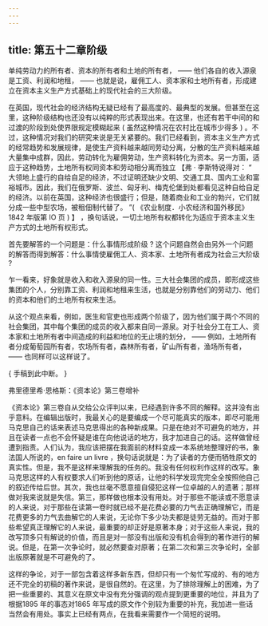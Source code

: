 ```yaml
---
---
---
```

title: 第五十二章阶级
---




单纯劳动力的所有者、资本的所有者和土地的所有者， —— 他们各自的收入源泉是工资、利润和地租， —— 也就是说，雇佣工人、资本家和土地所有者，形成建立在资本主义生产方式基础上的现代社会的三大阶级。

在英国，现代社会的经济结构无疑已经有了最高度的、最典型的发展。但甚至在这里，这种阶级结构也还没有以纯粹的形式表现出来。在这里，也还有若干中间的和过渡的阶段到处使界限规定模糊起来 ( 虽然这种情况在农村比在城市少得多 ) 。不过，这种情况对我们的研究来说是无关紧要的。我们已经看到，资本主义生产方式的经常趋势和发展规律，是使生产资料越来越同劳动分离，分散的生产资料越来越大量集中成群，因此，劳动转化为雇佣劳动，生产资料转化为资本。另一方面，适应于这种趋势，土地所有权同资本和劳动相分离而独立 【弗 · 李斯特说得对： “ 大领地上盛行的自给自足的经济，不过证明还缺少文明、交通工具、国内工业和富裕城市。因此，我们在俄罗斯、波兰、匈牙利、梅克伦堡到处都看见这种自给自足的经济。以前在英国，这种经济也很盛行；但是，随着商业和工业的勃兴，它们就分成一些中型农场，被租佃制代替了。 ”( 《农业制度．小农经济和国外移民》 1842 年版第 lO 页 ) 】 ，换句话说，一切土地所有权都转化为适应于资本主义生产方式的土地所有权形式。

首先要解答的一个问题是：什么事情形成阶级 ? 这个问题自然会由另外一个问题的解答而得到解答：什么事情使雇佣工人、资本家、土地所有者成为社会三大阶级 ?

乍一看来，好象就是收入和收入源泉的同一性。三大社会集团的成员，即形成这些集团的个人，分别靠工资、利润和地租来生活，也就是分别靠他们的劳动力、他们的资本和他们的土地所有权来生活。

从这个观点来看，例如，医生和官吏也形成两个阶级了，因为他们属于两个不同的社会集团，其中每个集团的成员的收入都来自同一源泉。对于社会分工在工人、资本家和土地所有者中间造成的利益和地位的无止境的划分， —— 例如，土地所有者分成葡萄园所有者，农场所有者，森林所有者，矿山所有者，渔场所有者， —— 也同样可以这样说了。

{ 手稿到此中断。 }





弗里德里希·恩格斯：《资本论》第三卷增补


《资本论》第三卷自从交给公众评判以来，已经遇到许多不同的解释。这并没有出乎意料。在编辑出版时，我最关心的是要编成一个尽可能真实的版本，即尽可能用马克思自己的话来表述马克思得出的各种新成果。只是在绝对不可避免的地方，并且在读者一点也不会怀疑是谁在向他说话的地方，我才加进自己的话。这样做曾经遭到指责。人们认为，我应该把摆在我面前的材料变成一本系统地整理好的书，象法国人所说的，en faire un livre ，换句话说就是：为了读者的方便而牺牲原文的真实性。但是，我不是这样来理解我的任务的。我没有任何权利作这样的改写。象马克思这样的人有权要求人们听到他的原话，让他的科学发现完完全全按照他自己的叙述传给后世。其次，我也丝毫不愿意擅自侵犯这样一位卓越的人的遗著；那样做对我来说就是失信。第三，那样做也根本没有用处。对于那些不能读或不愿意读的人来说，对于那些在读第一卷时就已经不是花费必要的力气去正确理解它，而是花费更多的力气去曲解它的人来说，无论你下多少功夫都是徒劳无益的。而对于那些希望真正理解它的人来说，最重要的却正好是原著本身；对于这些人来说，我的改写顶多只有解说的价值，而且是对一部没有出版和没有机会得到的著作进行的解说。但是，在第一次争论时，就必然要查对原著；在第二次和第三次争论时，全部出版原著就是不可避免的了。

这样的争论，对于一部包含着这样多新东西，但却只有一个匆忙写成的、有的地方还不完全的初稿的著作来说，是很自然的。在这里，为了排除理解上的困难，为了把一些重要的、其意义在原文中没有充分强调的观点提到更重要的地位，并且为了根据1895 年的事态对1865 年写成的原文作个别较为重要的补充，我加进一些话当然会有用处。事实上已经有两点，在我看来需要作一个简短的说明。